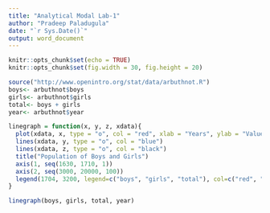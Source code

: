 ```yaml
---
title: "Analytical Modal Lab-1"
author: "Pradeep Paladugula"
date: "`r Sys.Date()`"
output: word_document
---
```


```r
knitr::opts_chunk$set(echo = TRUE)
knitr::opts_chunk$set(fig.width = 30, fig.height = 20)
```

```r
source("http://www.openintro.org/stat/data/arbuthnot.R")
boys<- arbuthnot$boys
girls<- arbuthnot$girls
total<- boys + girls
year<- arbuthnot$year

linegraph = function(x, y, z, xdata){
  plot(xdata, x, type = "o", col = "red", xlab = "Years", ylab = "Values of boys, Girls and thier total value")
  lines(xdata, y, type = "o", col = "blue")
  lines(xdata, z, type = "o", col = "black")
  title("Population of Boys and Girls")
  axis(1, seq(1630, 1710, 1))
  axis(2, seq(3000, 20000, 100))
  legend(1704, 3200, legend=c("boys", "girls", "total"), col=c("red", "blue", "black"), lty = 1, lwd = 3, text.col = "black", bty = "f", cex = 2)
}

linegraph(boys, girls, total, year)

```

